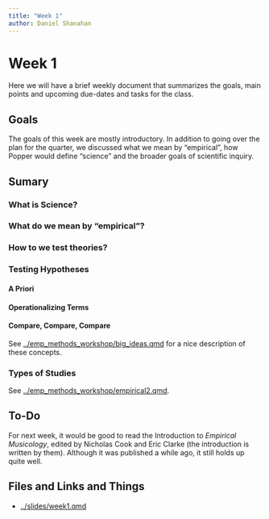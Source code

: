 ```yaml
---
title: "Week 1"
author: Daniel Shanahan
---
```


# Week 1

Here we will have a brief weekly document that summarizes the goals, main points and upcoming due-dates and tasks for the class. 

## Goals

The goals of this week are mostly introductory. In addition to going over the plan for the quarter, we discussed what we mean by "empirical", how Popper would define "science" and the broader goals of scientific inquiry.

## Sumary

### What is Science?

### What do we mean by "empirical"?

### How to we test theories?


### Testing Hypotheses



#### A Priori

#### Operationalizing Terms

#### Compare, Compare, Compare


See [../emp_methods_workshop/big_ideas.qmd](this page from Huron's workshop) for a nice description of these concepts.

### Types of Studies

See [../emp_methods_workshop/empirical2.qmd](this page on types of studies).

## To-Do

For next week, it would be good to read the Introduction to *Empirical Musicology*, edited by Nicholas Cook and Eric Clarke (the introduction is written by them). Although it was published a while ago, it still holds up quite well.



## Files and Links and Things

- [../slides/week1.qmd](Thursday Presentation)
